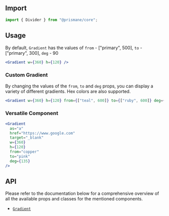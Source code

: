 ## Import

```js
import { Divider } from "@prismane/core";
```

## Usage

By default, `Gradient` has the values of `from` - ["primary", 500], `to` - ["primary", 300], `deg` - 90

```jsx
<Gradient w={360} h={120} />
```

### Custom Gradient

By changing the values of the `from`, `to` and `deg` props, you can display a variety of different gradients. Hex colors are also supported.

```jsx
<Gradient w={360} h={120} from={["teal", 600]} to={["ruby", 600]} deg={45} />
```

### Versatile Component

```jsx
<Gradient
  as="a"
  href="https://www.google.com"
  target="_blank"
  w={360}
  h={120}
  from="copper"
  to="pink"
  deg={135}
/>
```

## API

Please refer to the documentation below for a comprehensive overview of all the available props and classes for the mentioned components.

- [`Gradient`](/docs/components-api/gradient-api)
